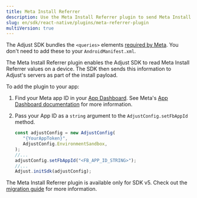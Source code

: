 ```yaml
---
title: Meta Install Referrer
description: Use the Meta Install Referrer plugin to send Meta Install Referrer information to Adjust.
slug: en/sdk/react-native/plugins/meta-referrer-plugin
multiVersion: true
---
```


<SdkVersion version="v5">

<Callout type="note">

The Adjust SDK bundles the `<queries>` elements [required by Meta](https://developers.facebook.com/docs/app-ads/meta-install-referrer#step-1--add-the-meta-apps). You don't need to add these to your `AndroidManifest.xml`.

</Callout>

The Meta Install Referrer plugin enables the Adjust SDK to read Meta Install Referrer values on a device. The SDK then sends this information to Adjust's servers as part of the install payload.

To add the plugin to your app:

1. Find your Meta app ID in your [App Dashboard](https://developers.facebook.com/apps). See Meta's [App Dashboard documentation](https://developers.facebook.com/docs/development/create-an-app/app-dashboard) for more information.
2. Pass your App ID as a `string` argument to the `AdjustConfig.setFbAppId` method.

   ```jsx
   const adjustConfig = new AdjustConfig(
      "{YourAppToken}",
      AdjustConfig.EnvironmentSandbox,
   );
   //...
   adjustConfig.setFbAppId("<FB_APP_ID_STRING>");
   //...
   Adjust.initSdk(adjustConfig);
   ```

</SdkVersion>

<SdkVersion version="v4">

The Meta Install Referrer plugin is available only for SDK v5. Check out the [migration guide](/en/sdk/react-native/migration/v4-to-v5) for more information.

</SdkVersion>
